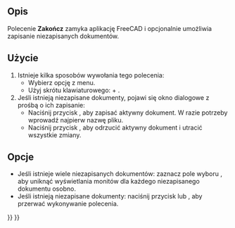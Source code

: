 <languages/>

{{Docnav/pl
|[[Std_PrintPdf/pl|Eksportuj do PDF]]
|
|[[Std_File_Menu/pl|Menu Plik]]
|IconL=Std_PrintPdf.svg
|IconR=
|IconC=Freecad.svg
}}

<div class="mw-translate-fuzzy">
{{GuiCommand/pl
|Name=Std Quit
|Name/pl=Std: Zakończ
|MenuLocation=Plik → Zakończ
|Workbenches=Wszystkie
|Shortcut={{KEY|Alt}} + {{KEY|F4}}
|SeeAlso=[[Std_CloseActiveWindow/pl|Zamknij aktywne okno]]
}}
</div>

<span id="Description"></span>
==Opis==

<div class="mw-translate-fuzzy">
Polecenie '''Zakończ''' zamyka aplikację FreeCAD i opcjonalnie umożliwia zapisanie niezapisanych dokumentów.
</div>

<span id="Usage"></span>
==Użycie==

<div class="mw-translate-fuzzy">
# Istnieje kilka sposobów wywołania tego polecenia:
#* Wybierz opcję {{MenuCommand|Plik → [[Image:Std_Quit.svg|16px]] Zakończ}} z menu.
#* Użyj skrótu klawiaturowego: {{KEY|Alt}} + {{KEY|F4}}.
# Jeśli istnieją niezapisane dokumenty, pojawi się okno dialogowe z prośbą o ich zapisanie:
#* Naciśnij przycisk {{Button|Zapisz}}, aby zapisać aktywny dokument. W razie potrzeby wprowadź najpierw nazwę pliku.
#* Naciśnij przycisk {{Button|Porzuć}}, aby odrzucić aktywny dokument i utracić wszystkie zmiany.
</div>

<span id="Options"></span>
==Opcje==

<div class="mw-translate-fuzzy">
* Jeśli istnieje wiele niezapisanych dokumentów: zaznacz pole wyboru {{MenuCommand|Zastosuj dla wszystkich}}, aby uniknąć wyświetlania monitów dla każdego niezapisanego dokumentu osobno.
* Jeśli istnieją niezapisane dokumenty: naciśnij przycisk {{KEY|Esc}} lub {{Button|Anuluj}}, aby przerwać wykonywanie polecenia.
</div>


{{Docnav/pl
|[[Std_PrintPdf/pl|Eksportuj do PDF]]
|
|[[Std_File_Menu/pl|Menu Plik]]
|IconL=Std_PrintPdf.svg
|IconR=
|IconC=Freecad.svg
}}

{{Std_Base_navi{{#translation:}}}}
{{Userdocnavi{{#translation:}}}}